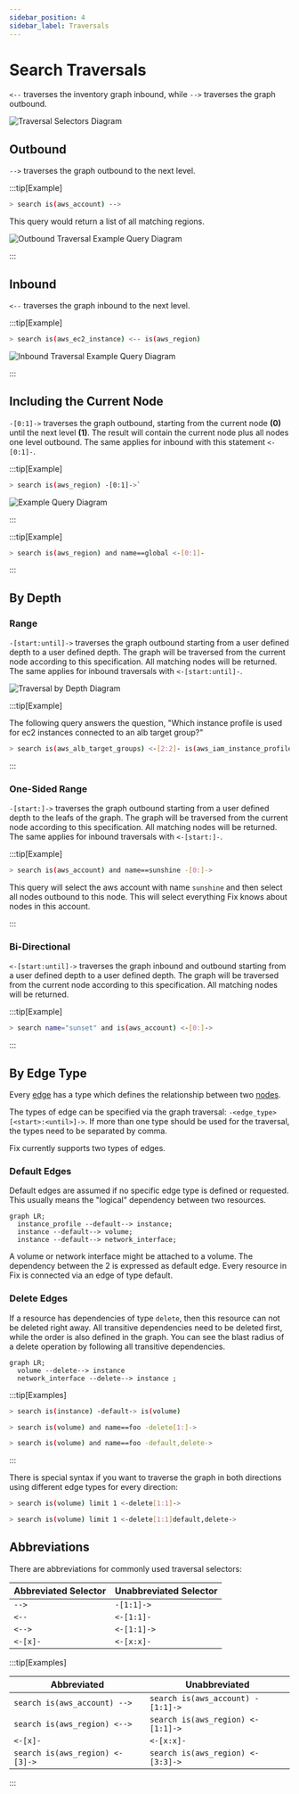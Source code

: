 ```yaml
---
sidebar_position: 4
sidebar_label: Traversals
---
```


# Search Traversals

`<--` traverses the inventory graph inbound, while `-->` traverses the graph outbound.

![Traversal Selectors Diagram](./img/graph_query_inout.png)

## Outbound

`-->` traverses the graph outbound to the next level.

:::tip[Example]

```bash title="Select AWS accounts and traverse the graph outbound"
> search is(aws_account) -->
```

This query would return a list of all matching regions.

![Outbound Traversal Example Query Diagram](./img/graph_query_outbound_example.png)

:::

## Inbound

`<--` traverses the graph inbound to the next level.

:::tip[Example]

```bash title="Select AWS EC2 instances, traverse the graph inbound, and filter to only return the aws_regions"
> search is(aws_ec2_instance) <-- is(aws_region)
```

![Inbound Traversal Example Query Diagram](./img/graph_query_inbound_example.png)

:::

## Including the Current Node

`-[0:1]->` traverses the graph outbound, starting from the current node **(0)** until the next level **(1)**. The result will contain the current node plus all nodes one level outbound. The same applies for inbound with this statement `<-[0:1]-`.

:::tip[Example]

```bash title="Return all resources "under" an aws_region together with the matching aws_region"
> search is(aws_region) -[0:1]->`
```

![Example Query Diagram](./img/graph_query_01.png)

:::

:::tip[Example]

```bash title="Return all aws_regions with name global, together with all accounts"
> search is(aws_region) and name==global <-[0:1]-
```

:::

## By Depth

### Range

`-[start:until]->` traverses the graph outbound starting from a user defined depth to a user defined depth. The graph will be traversed from the current node according to this specification. All matching nodes will be returned. The same applies for inbound traversals with `<-[start:until]-`.

![Traversal by Depth Diagram](./img/graph_query_startuntil.png)

:::tip[Example]

The following query answers the question, "Which instance profile is used for ec2 instances connected to an alb target group?"

```bash title="Select aws_alb_target_groups, traverse 2 levels inbound, and filter for aws_iam_instance_profiles"
> search is(aws_alb_target_groups) <-[2:2]- is(aws_iam_instance_profile)
```

:::

### One-Sided Range

`-[start:]->` traverses the graph outbound starting from a user defined depth to the leafs of the graph. The graph will be traversed from the current node according to this specification. All matching nodes will be returned. The same applies for inbound traversals with `<-[start:]-`.

:::tip[Example]

```bash
> search is(aws_account) and name==sunshine -[0:]->
```

This query will select the aws account with name `sunshine` and then select all nodes outbound to this node. This will select everything Fix knows about nodes in this account.

:::

### Bi-Directional

`<-[start:until]->` traverses the graph inbound and outbound starting from a user defined depth to a user defined depth. The graph will be traversed from the current node according to this specification. All matching nodes will be returned.

:::tip[Example]

```bash title="Select nodes with the name sunset connected on any depth to the AWS account"
> search name="sunset" and is(aws_account) <-[0:]->
```

:::

## By Edge Type

Every [edge](../inventory-graph/index.mdx#edges) has a type which defines the relationship between two [nodes](../inventory-graph/index.mdx#nodes).

The types of edge can be specified via the graph traversal: `-<edge_type>[<start>:<until>]->`. If more than one type should be used for the traversal, the types need to be separated by comma.

Fix currently supports two types of edges.

### Default Edges

Default edges are assumed if no specific edge type is defined or requested. This usually means the "logical" dependency between two resources.

```mermaid
graph LR;
  instance_profile --default--> instance;
  instance --default--> volume;
  instance --default--> network_interface;
```

A volume or network interface might be attached to a volume. The dependency between the 2 is expressed as default edge. Every resource in Fix is connected via an edge of type default.

### Delete Edges

If a resource has dependencies of type `delete`, then this resource can not be deleted right away. All transitive dependencies need to be deleted first, while the order is also defined in the graph. You can see the blast radius of a delete operation by following all transitive dependencies.

```mermaid
graph LR;
  volume --delete--> instance
  network_interface --delete--> instance ;
```

:::tip[Examples]

```bash title="Selects all instances, walk the default edge outbound, and filter on volumes; returns volumes that are attached to an instance"
> search is(instance) -default-> is(volume)
```

```bash title="Blast radius of resources that are affected when volume foo would be deleted"
> search is(volume) and name==foo -delete[1:]->
```

```bash title="Select all volumes and traverse one step using default/delete dependency; returns all resources that are found"
> search is(volume) and name==foo -default,delete->
```

:::

There is special syntax if you want to traverse the graph in both directions using different edge types for every direction:

```bash title="Pick one volume, then traverse delete dependencies both inbound and outbound"
> search is(volume) limit 1 <-delete[1:1]->
```

```bash title="Pick one volume, then traverse inbound using delete dependencies and outbound using both delete and default dependencies"
> search is(volume) limit 1 <-delete[1:1]default,delete->
```

## Abbreviations

There are abbreviations for commonly used traversal selectors:

| Abbreviated Selector | Unabbreviated Selector |
| -------------------- | ---------------------- |
| `-->`                | `-[1:1]->`             |
| `<--`                | `<-[1:1]-`             |
| `<-->`               | `<-[1:1]->`            |
| `<-[x]-`             | `<-[x:x]-`             |

:::tip[Examples]

| Abbreviated                     | Unabbreviated                     |
| ------------------------------- | --------------------------------- |
| `search is(aws_account) -->`    | `search is(aws_account) -[1:1]->` |
| `search is(aws_region) <-->`    | `search is(aws_region) <-[1:1]->` |
| `<-[x]-`                        | `<-[x:x]-`                        |
| `search is(aws_region) <-[3]->` | `search is(aws_region) <-[3:3]->` |

:::
